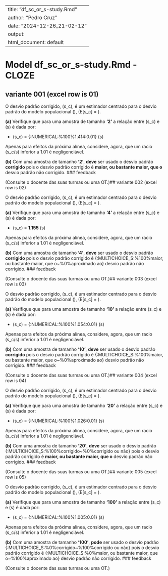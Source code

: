 
---
title: "df_sc_or_s-study.Rmd"
author: "Pedro Cruz"
date: "2024-12-26_21-02-12"
output:
  html_document: default
---


# Model df_sc_or_s-study.Rmd - CLOZE

## variante 001 (excel row is 01)


O desvio padrão corrigido, \(s_c\), é um estimador centrado para o desvio padrão do modelo populacional \(\sigma\),  \(E[s_c] = \sigma\).

**(a)** Verifique que para uma amostra de tamanho **'2'** a relação entre \(s_c\) e \(s\) é dada por:

* \(s_c\) = {:NUMERICAL:%100%1.414:0.01} \(s\)

Apenas para efeitos da próxima alínea, considere, agora, que um racio \(s_c/s\) inferior a 1.01 é negligenciável.

**(b)** Com uma amostra de tamanho **'2'**, **deve** ser usado o desvio padrão **corrigido** pois o desvio padrão corrigido é **maior, ou bastante maior, que o** desvio padrão não corrigido.
### feedback

(Consulte o docente das suas turmas ou uma OT.)## variante 002 (excel row is 02)


O desvio padrão corrigido, \(s_c\), é um estimador centrado para o desvio padrão do modelo populacional \(\sigma\),  \(E[s_c] = \sigma\).

**(a)** Verifique que para uma amostra de tamanho **'4'** a relação entre \(s_c\) e \(s\) é dada por:

* \(s_c\) = **1.155** \(s\)

Apenas para efeitos da próxima alínea, considere, agora, que um racio \(s_c/s\) inferior a 1.01 é negligenciável.

**(b)** Com uma amostra de tamanho **'4'**, **deve** ser usado o desvio padrão **corrigido** pois o desvio padrão corrigido é {:MULTICHOICE_S:%100%maior, ou bastante maior, que o\~%0%aproximado ao} desvio padrão não corrigido.
### feedback

(Consulte o docente das suas turmas ou uma OT.)## variante 003 (excel row is 03)


O desvio padrão corrigido, \(s_c\), é um estimador centrado para o desvio padrão do modelo populacional \(\sigma\),  \(E[s_c] = \sigma\).

**(a)** Verifique que para uma amostra de tamanho **'10'** a relação entre \(s_c\) e \(s\) é dada por:

* \(s_c\) = {:NUMERICAL:%100%1.054:0.01} \(s\)

Apenas para efeitos da próxima alínea, considere, agora, que um racio \(s_c/s\) inferior a 1.01 é negligenciável.

**(b)** Com uma amostra de tamanho **'10'**, **deve** ser usado o desvio padrão **corrigido** pois o desvio padrão corrigido é {:MULTICHOICE_S:%100%maior, ou bastante maior, que o\~%0%aproximado ao} desvio padrão não corrigido.
### feedback

(Consulte o docente das suas turmas ou uma OT.)## variante 004 (excel row is 04)


O desvio padrão corrigido, \(s_c\), é um estimador centrado para o desvio padrão do modelo populacional \(\sigma\),  \(E[s_c] = \sigma\).

**(a)** Verifique que para uma amostra de tamanho **'20'** a relação entre \(s_c\) e \(s\) é dada por:

* \(s_c\) = {:NUMERICAL:%100%1.026:0.01} \(s\)

Apenas para efeitos da próxima alínea, considere, agora, que um racio \(s_c/s\) inferior a 1.01 é negligenciável.

**(b)** Com uma amostra de tamanho **'20'**, **deve** ser usado o desvio padrão {:MULTICHOICE_S:%100%corrigido\~%0%corrigido ou não} pois o desvio padrão corrigido é **maior, ou bastante maior, que o** desvio padrão não corrigido.
### feedback

(Consulte o docente das suas turmas ou uma OT.)## variante 005 (excel row is 05)


O desvio padrão corrigido, \(s_c\), é um estimador centrado para o desvio padrão do modelo populacional \(\sigma\),  \(E[s_c] = \sigma\).

**(a)** Verifique que para uma amostra de tamanho **'100'** a relação entre \(s_c\) e \(s\) é dada por:

* \(s_c\) = {:NUMERICAL:%100%1.005:0.01} \(s\)

Apenas para efeitos da próxima alínea, considere, agora, que um racio \(s_c/s\) inferior a 1.01 é negligenciável.

**(b)** Com uma amostra de tamanho **'100'**, **pode** ser usado o desvio padrão {:MULTICHOICE_S:%0%corrigido\~%100%corrigido ou não} pois o desvio padrão corrigido é {:MULTICHOICE_S:%0%maior, ou bastante maior, que o\~%100%aproximado ao} desvio padrão não corrigido.
### feedback

(Consulte o docente das suas turmas ou uma OT.)